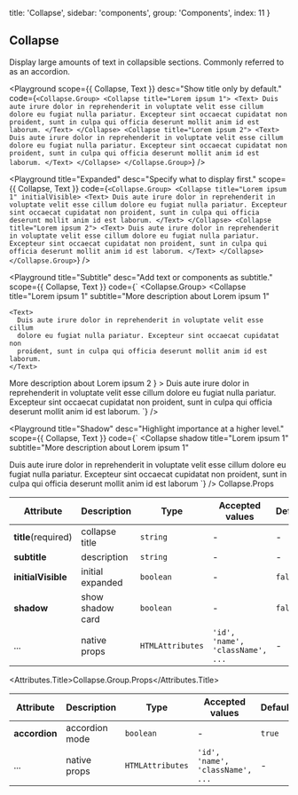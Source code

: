 
  title: 'Collapse',
  sidebar: 'components',
  group: 'Components',
  index: 11
}

## Collapse

Display large amounts of text in collapsible sections. Commonly referred to as an accordion.

<Playground
  scope={{ Collapse, Text }}
  desc="Show title only by default."
  code={`
<Collapse.Group>
  <Collapse title="Lorem ipsum 1">
    <Text>
      Duis aute irure dolor in reprehenderit in voluptate velit esse cillum
      dolore eu fugiat nulla pariatur. Excepteur sint occaecat cupidatat non
      proident, sunt in culpa qui officia deserunt mollit anim id est laborum.
    </Text>
  </Collapse>
  <Collapse title="Lorem ipsum 2">
    <Text>
      Duis aute irure dolor in reprehenderit in voluptate velit esse cillum
      dolore eu fugiat nulla pariatur. Excepteur sint occaecat cupidatat non
      proident, sunt in culpa qui officia deserunt mollit anim id est laborum.
    </Text>
  </Collapse>
</Collapse.Group>
`}
/>

<Playground
  title="Expanded"
  desc="Specify what to display first."
  scope={{ Collapse, Text }}
  code={`
<Collapse.Group>
  <Collapse title="Lorem ipsum 1" initialVisible>
    <Text>
      Duis aute irure dolor in reprehenderit in voluptate velit esse cillum
      dolore eu fugiat nulla pariatur. Excepteur sint occaecat cupidatat non
      proident, sunt in culpa qui officia deserunt mollit anim id est laborum.
    </Text>
  </Collapse>
  <Collapse title="Lorem ipsum 2">
    <Text>
      Duis aute irure dolor in reprehenderit in voluptate velit esse cillum
      dolore eu fugiat nulla pariatur. Excepteur sint occaecat cupidatat non
      proident, sunt in culpa qui officia deserunt mollit anim id est laborum.
    </Text>
  </Collapse>
</Collapse.Group>
`}
/>

<Playground
  title="Subtitle"
  desc="Add text or components as subtitle."
  scope={{ Collapse, Text }}
  code={`
<Collapse.Group>
  <Collapse
    title="Lorem ipsum 1"
    subtitle="More description about Lorem ipsum 1"
  >
    <Text>
      Duis aute irure dolor in reprehenderit in voluptate velit esse cillum
      dolore eu fugiat nulla pariatur. Excepteur sint occaecat cupidatat non
      proident, sunt in culpa qui officia deserunt mollit anim id est laborum.
    </Text>
  </Collapse>
  <Collapse
    title="Lorem ipsum 2"
    subtitle={
      <>
        More description about <Text b>Lorem ipsum 2</Text>
      </>
    }
  >
    <Text>
      Duis aute irure dolor in reprehenderit in voluptate velit esse cillum
      dolore eu fugiat nulla pariatur. Excepteur sint occaecat cupidatat non
      proident, sunt in culpa qui officia deserunt mollit anim id est laborum.
    </Text>
  </Collapse>
</Collapse.Group>
`}
/>

<Playground
  title="Shadow"
  desc="Highlight importance at a higher level."
  scope={{ Collapse, Text }}
  code={`
<Collapse
  shadow
  title="Lorem ipsum 1"
  subtitle="More description about Lorem ipsum 1"
>
  <Text>
    Duis aute irure dolor in reprehenderit in voluptate velit esse cillum
    dolore eu fugiat nulla pariatur. Excepteur sint occaecat cupidatat non
    proident, sunt in culpa qui officia deserunt mollit anim id est laborum
  </Text>
</Collapse>
`}
/>

<Attributes edit="/pages/docs/components/collapse.mdx">
<Attributes.Title>Collapse.Props</Attributes.Title>

| Attribute           | Description      | Type             | Accepted values                  | Default |
| ------------------- | ---------------- | ---------------- | -------------------------------- | ------- |
| **title**(required) | collapse title   | `string`         | -                                | -       |
| **subtitle**        | description      | `string`         | -                                | -       |
| **initialVisible**  | initial expanded | `boolean`        | -                                | `false` |
| **shadow**          | show shadow card | `boolean`        | -                                | `false` |
| ...                 | native props     | `HTMLAttributes` | `'id', 'name', 'className', ...` | -       |

<Attributes.Title>Collapse.Group.Props</Attributes.Title>

| Attribute     | Description    | Type             | Accepted values                  | Default |
| ------------- | -------------- | ---------------- | -------------------------------- | ------- |
| **accordion** | accordion mode | `boolean`        | -                                | `true`  |
| ...           | native props   | `HTMLAttributes` | `'id', 'name', 'className', ...` | -       |

</Attributes>

